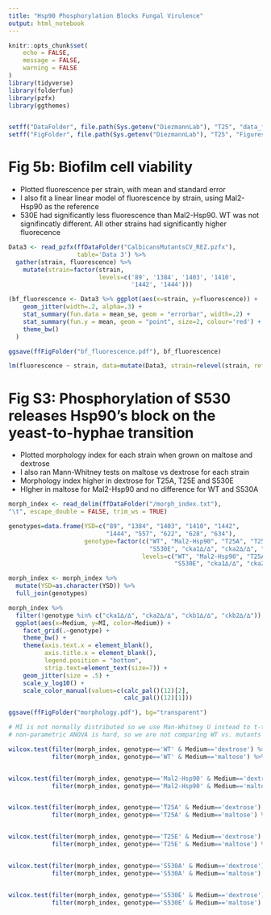 ```yaml
---
title: "Hsp90 Phosphorylation Blocks Fungal Virulence"
output: html_notebook
---
```


```r
knitr::opts_chunk$set(
	echo = FALSE,
	message = FALSE,
	warning = FALSE
)
library(tidyverse)
library(folderfun)
library(pzfx)
library(ggthemes)


setff("DataFolder", file.path(Sys.getenv("DiezmannLab"), "T25", "data_files"))
setff("FigFolder", file.path(Sys.getenv("DiezmannLab"), "T25", "Figures"))
```

# Fig 5b: Biofilm cell viability
- Plotted fluorescence per strain, with mean and standard error
- I also fit a linear linear model of fluorescence by strain, using Mal2-Hsp90 as the reference
- 530E had significantly less fluorescence than Mal2-Hsp90. WT was not signifincatly different. All other strains had significantly higher fluorecence
```r
Data3 <- read_pzfx(ffDataFolder("CalbicansMutantsCV_REZ.pzfx"),
                   table='Data 3') %>% 
  gather(strain, fluorescence) %>%
    mutate(strain=factor(strain, 
                         levels=c('89', '1384', '1403', '1410', 
                                  '1442', '1444')))

(bf_fluorescence <- Data3 %>% ggplot(aes(x=strain, y=fluorescence)) +
    geom_jitter(width=.2, alpha=.3) +
    stat_summary(fun.data = mean_se, geom = "errorbar", width=.2) +
    stat_summary(fun.y = mean, geom = "point", size=2, colour='red') +
    theme_bw()
  )

ggsave(ffFigFolder("bf_fluorescence.pdf"), bf_fluorescence)

lm(fluorescence ~ strain, data=mutate(Data3, strain=relevel(strain, ref='1384'))) %>% summary()
```

# Fig S3: Phosphorylation of S530 releases Hsp90’s block on the yeast-to-hyphae transition
- Plotted morphology index for each strain when grown on maltose and dextrose
- I also ran Mann-Whitney tests on maltose vs dextrose for each strain
- Morphology index higher in dextrose for T25A, T25E and S530E
- HIgher in maltose for Mal2-Hsp90 and no difference for WT and S530A
```r
morph_index <- read_delim(ffDataFolder("/morph_index.txt"),
"\t", escape_double = FALSE, trim_ws = TRUE)

genotypes=data.frame(YSD=c("89", "1384", "1403", "1410", "1442", 
                           "1444", "557", "622", "628", "634"), 
                     genotype=factor(c("WT", "Mal2-Hsp90", "T25A", "T25E", "S530A", 
                                       "S530E", "cka1∆/∆", "cka2∆/∆", "ckb1∆/∆", "ckb2∆/∆"),
                                     levels=c("WT", "Mal2-Hsp90", "T25A", "T25E", "S530A",
                                              "S530E", "cka1∆/∆", "cka2∆/∆", "ckb1∆/∆", "ckb2∆/∆")))

morph_index <- morph_index %>% 
  mutate(YSD=as.character(YSD)) %>% 
  full_join(genotypes) 

morph_index %>% 
  filter(!genotype %in% c("cka1∆/∆", "cka2∆/∆", "ckb1∆/∆", "ckb2∆/∆")) %>%
  ggplot(aes(x=Medium, y=MI, color=Medium)) +
    facet_grid(.~genotype) +
    theme_bw() +
    theme(axis.text.x = element_blank(),
          axis.title.x = element_blank(),
          legend.position = "bottom",
          strip.text=element_text(size=7)) +
    geom_jitter(size = .5) +
    scale_y_log10() +
    scale_color_manual(values=c(calc_pal()(12)[2],
                                calc_pal()(12)[1]))

ggsave(ffFigFolder("morphology.pdf"), bg="transparent")

# MI is not normally distributed so we use Man-Whitney U instead to t-test to compare two samples (maltose v. dextrose)
# non-parametric ANOVA is hard, so we are not comparing WT vs. mutants for each condition.

wilcox.test(filter(morph_index, genotype=='WT' & Medium=='dextrose') %>% `$`(MI),
            filter(morph_index, genotype=='WT' & Medium=='maltose') %>% `$`(MI))


wilcox.test(filter(morph_index, genotype=='Mal2-Hsp90' & Medium=='dextrose') %>% `$`(MI),
            filter(morph_index, genotype=='Mal2-Hsp90' & Medium=='maltose') %>% `$`(MI))


wilcox.test(filter(morph_index, genotype=='T25A' & Medium=='dextrose') %>% `$`(MI),
            filter(morph_index, genotype=='T25A' & Medium=='maltose') %>% `$`(MI))


wilcox.test(filter(morph_index, genotype=='T25E' & Medium=='dextrose') %>% `$`(MI),
            filter(morph_index, genotype=='T25E' & Medium=='maltose') %>% `$`(MI))


wilcox.test(filter(morph_index, genotype=='S530A' & Medium=='dextrose') %>% `$`(MI),
            filter(morph_index, genotype=='S530A' & Medium=='maltose') %>% `$`(MI))


wilcox.test(filter(morph_index, genotype=='S530E' & Medium=='dextrose') %>% `$`(MI),
            filter(morph_index, genotype=='S530E' & Medium=='maltose') %>% `$`(MI))
```




